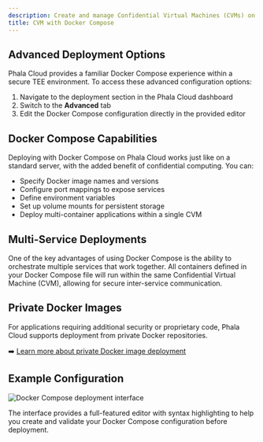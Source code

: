 ```yaml
---
description: Create and manage Confidential Virtual Machines (CVMs) on Phala Cloud.
title: CVM with Docker Compose
---
```



## Advanced Deployment Options

Phala Cloud provides a familiar Docker Compose experience within a secure TEE environment. To access these advanced configuration options:

1. Navigate to the deployment section in the Phala Cloud dashboard
2. Switch to the **Advanced** tab
3. Edit the Docker Compose configuration directly in the provided editor

## Docker Compose Capabilities

Deploying with Docker Compose on Phala Cloud works just like on a standard server, with the added benefit of confidential computing. You can:

* Specify Docker image names and versions
* Configure port mappings to expose services
* Define environment variables
* Set up volume mounts for persistent storage
* Deploy multi-container applications within a single CVM

## Multi-Service Deployments

One of the key advantages of using Docker Compose is the ability to orchestrate multiple services that work together. All containers defined in your Docker Compose file will run within the same Confidential Virtual Machine (CVM), allowing for secure inter-service communication.

## Private Docker Images

For applications requiring additional security or proprietary code, Phala Cloud supports deployment from private Docker repositories.

➡️ [Learn more about private Docker image deployment](/phala-cloud/phala-cloud-user-guides/create-cvm/create-with-private-docker-image)

## Example Configuration

<Frame caption="Docker Compose deployment interface">
    <img src="../../../images/cloud-compose-deployment.png" alt="Docker Compose deployment interface" />

</Frame>

The interface provides a full-featured editor with syntax highlighting to help you create and validate your Docker Compose configuration before deployment.

